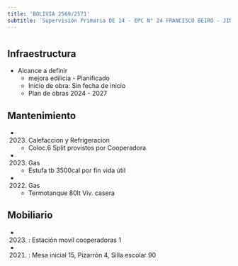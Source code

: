```yaml
---
title: 'BOLIVIA 2569/2571'
subtitle: 'Supervisión Primaria DE 14 - EPC N° 24 FRANCISCO BEIRO - JIN D (EPCJS 24/14°) [S]'
---
```


#
## Infraestructura

* Alcance a definir 
    + mejora edilicia - Planificado 
    + Inicio de obra: Sin fecha de inicio 
    + Plan de obras 2024 - 2027 






## Mantenimiento

*  (2023) Calefaccion y Refrigeracion 
    + Coloc.6 Split provistos por Cooperadora

*  (2023) Gas 
    + Estufa tb 3500cal por fin vida útil

*  (2022) Gas 
    + Termotanque 80lt Viv. casera





## Mobiliario

*  (2023) : Estación movil cooperadoras 1 

*  (2021) : Mesa inicial 15, Pizarrón 4, Silla escolar 90 



